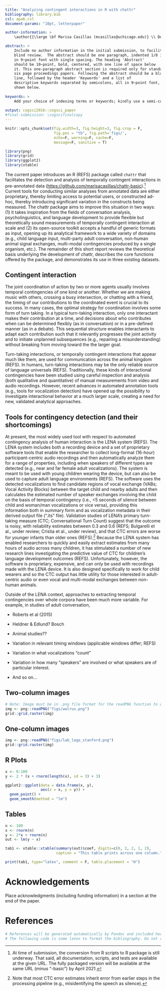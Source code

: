 ```yaml
---
title: "Analyzing contingent interactions in R with chattr"
bibliography: library.bib
csl: apa6.csl
document-params: "10pt, letterpaper"

author-information: > 
    \author{{\large \bf Marisa Casillas (mcasillas@uchicago.edu)} \\ Department of Comparative Human Development, Rosenwald Hall, 3rd floor \\ 1101 East 58th St. \\ Chicago, IL 60637 USA

abstract: >
    Include no author information in the initial submission, to facilitate
    blind review.  The abstract should be one paragraph, indented 1/8 inch on both sides,
    in 9~point font with single spacing. The heading 'Abstract'
    should be 10~point, bold, centered, with one line of space below
    it. This one-paragraph abstract section is required only for standard
    six page proceedings papers. Following the abstract should be a blank
    line, followed by the header 'Keywords' and a list of
    descriptive keywords separated by semicolons, all in 9~point font, as
    shown below.
    
keywords: >
    Add your choice of indexing terms or keywords; kindly use a semi-colon; between each term.
    
output: cogsci2016::cogsci_paper
#final-submission: \cogscifinalcopy
---
```


```r
knitr::opts_chunk$set(fig.width=3, fig.height=3, fig.crop = F, 
                      fig.pos = "tb", fig.path='figs/',
                      echo=F, warning=F, cache=F, 
                      message=F, sanitize = T)
```

```r
library(png)
library(grid)
library(ggplot2)
library(xtable)
```


The current paper introduces an R (REFS) package called `chattr` that facilitates the detection and analysis of temporally contingent interactions in pre-annotated data ([https://github.com/marisacasillas/chattr-basic]()).[^1] Current tools for conducting similar analyses from annotated data are either proprietary, thereby limiting access to potential users, or constructed ad-hoc, thereby introducing significant variation in the constructs being measured. The chattr package aims to improve this situation in two ways: (1) it takes inspiration from the fields of conversation analysis, psycholinguistics, and language development to provide flexible but theoretically sound measurements of temporally contingent interaction at scale and (2) its open-source toolkit accepts a handful of generic formats as input, opening up its analytical framework to a wide variety of domains (e.g., child language input, multi-party adult conversation, non-human animal signal exchanges, multi-modal contingencies produced by a single organism, etc.). The remainder of this short report reviews the theoretical basis underlying the development of chattr, describes the core functions offered by the package, and demonstrates its use in three existing datasets.

[^1]: At time of submission, the conversion from R scripts to R package is still underway. That said, all documentation, scripts, and tests are available at the given URL. The fully packaged version will be available at the same URL (minus "-basic") by April 2021.

## Contingent interaction

The joint coordination of action by two or more agents usually involves temporal contingencies of one kind or another. Whether we are making music with others, crossing a busy intersection, or chatting with a friend, the timing of our contributions to the coordinated event is crucial to its success. In many cases, the optimal strategy for coordination involves some form of turn taking. In a typical turn-taking interaction, only one interactant makes their contribution at a time, and decisions about who contributes when can be determined flexibly (as in conversation) or in a pre-defined manner (as in a debate). This sequential structure enables interactants to adapt each contribution such that it relevantly progresses the joint activity and to initiate unplanned subsequences (e.g., repairing a misunderstanding) without breaking from moving toward the the larger goal.

Turn-taking interactions, or temporally contingent interactions that appear much like them, are used for communication across the animal kingdom (REFS). In humans, turn-taking interactions may be the only reliable source of language universals (REFS). Traditionally, these kinds of interactional contingencies have been studied using careful inspection and analysis (both qualitative and quantitative) of manual measurements from video and audio recordings. However, recent advances in automated annotation tools (e.g., tools for vocalization detection) have opened up the possibility to investigate interactional behavior at a much larger scale, creating a need for new, validated analytical approaches.

## Tools for contingency detection (and their shortcomings)

At present, the most widely used tool with respect to automated contingency analysis of human interaction is the LENA system (REFS). The LENA system includes both a recording device and a set of proprietary software tools that enable the researcher to collect long-format (16-hour) participant-centric audio recordings and then automatically analyze them for a range of properties, including when speakers of different types are detected (e.g., near and far female adult vocalizations). The system is meant to be used with young children wearing the device, but can also be used to capture adult language environments (REFS). The software uses the detected vocalizations to find candidate regions of vocal exchange (VABs; Vocal Activity Blocks) between the target child and nearby adults and then calculates the estimated number of speaker exchanges involving the child on the basis of temporal contingency (i.e., <5 seconds of silence between child and woman/man vocalizations or vice versa), providing this information both in summary form and as vocalization metadata in their derived output file (".its" file). Validation studies of LENA's primary turn-taking measure (CTC; Conversational Turn Count) suggest that the outcome is noisy, with reliability estimates between 0.3 and 0.6 (REFS; Bulgarelli et al., under review; Cristia et al., under review), and that CTC errors are worse for younger infants than older ones (REFS).[^2] Because the LENA system has enabled researchers to quickly and easily extract estimates from many hours of audio across many children, it has stimulated a number of new research lines investigating the predictive value of CTC for children's language development outcomes (REFS). Unfortunately, however, the software is proprietary, expensive, and can only be used with recordings made with the LENA device. It is also designed specifically to work for child wearers and so the CTC output has little utility for those interested in adult-centric audio or even vocal and multi-modal exchanges between non-human animals.

[^2]: Note that most CTC error estimates inherit error from earlier steps in the processing pipeline (e.g., misidentifying the speech as silence).

Outside of the LENA context, approaches to extracting temporal contingencies over whole corpora have been much more variable. For example, in studies of adult conversation, 

- Roberts et al (2015)
- Heldner & Edlund? Bosch
- Animal studies??

- Variation in relevant timing windows (applicable windows differ; REFS)
- Variation in what vocalizations "count"
- Variation in how many "speakers" are involved or what speakers are of particular interest.
- And so on...

## Two-column images

```r
# Note: Image must be in .png file format for the readPNG function to work.
img <- png::readPNG("figs/walrus.png")
grid::grid.raster(img)
```

## One-column images

```r
img <- png::readPNG("figs/lab_logo_stanford.png")
grid::grid.raster(img)
```


## R Plots

```r
x <- 0:100
y <- 2 * (x + rnorm(length(x), sd = 3) + 3)

ggplot2::ggplot(data = data.frame(x, y), 
                aes(x = x, y = y)) + 
  geom_point() + 
  geom_smooth(method = "lm")
```


## Tables

```r
n <- 100
x <- rnorm(n)
y <- 2*x + rnorm(n)
out <- lm(y ~ x)

tab1 <- xtable::xtable(summary(out)$coef, digits=c(0, 2, 2, 1, 2), 
                       caption = "This table prints across one column.")

print(tab1, type="latex", comment = F, table.placement = "H")
```

# Acknowledgements

Place acknowledgments (including funding information) in a section at
the end of the paper.

# References 

```r
# References will be generated automatically by Pandoc and included here.
# The following code is some latex to format the bibliography. Do not remove it.
```

\setlength{\parindent}{-0.1in} 
\setlength{\leftskip}{0.125in}
\noindent
